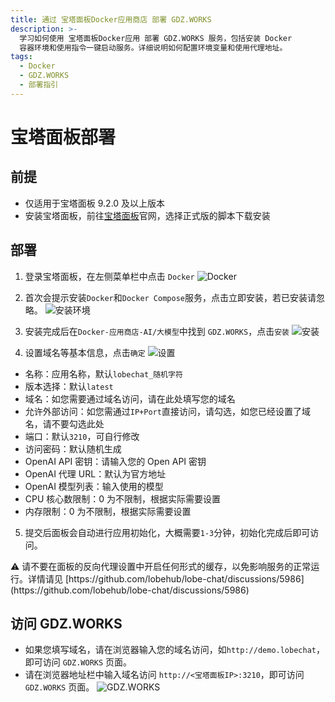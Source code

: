 ```yaml
---
title: 通过 宝塔面板Docker应用商店 部署 GDZ.WORKS
description: >-
  学习如何使用 宝塔面板Docker应用 部署 GDZ.WORKS 服务，包括安装 Docker
  容器环境和使用指令一键启动服务。详细说明如何配置环境变量和使用代理地址。
tags:
  - Docker
  - GDZ.WORKS
  - 部署指引
---
```


# 宝塔面板部署

## 前提

- 仅适用于宝塔面板 9.2.0 及以上版本
- 安装宝塔面板，前往[宝塔面板](https://www.bt.cn/new/download.html)官网，选择正式版的脚本下载安装

## 部署

1. 登录宝塔面板，在左侧菜单栏中点击 `Docker` ![Docker](https://github.com/user-attachments/assets/15d92756-92f0-45da-8f95-bfe725d13003)

2. 首次会提示安装`Docker`和`Docker Compose`服务，点击立即安装，若已安装请忽略。 ![安装环境](https://github.com/user-attachments/assets/6e383b75-09e3-42d1-8a6c-5fb7cf558f00)

3. 安装完成后在`Docker-应用商店-AI/大模型`中找到 `GDZ.WORKS`，点击`安装` ![安装](https://github.com/user-attachments/assets/db59a5e7-32ed-49d7-a791-8f8ee6618c01)

4. 设置域名等基本信息，点击`确定` ![设置](https://github.com/user-attachments/assets/37251adf-949b-4aec-bc49-bf4647e119da)

- 名称：应用名称，默认`lobechat_随机字符`
- 版本选择：默认`latest`
- 域名：如您需要通过域名访问，请在此处填写您的域名
- 允许外部访问：如您需通过`IP+Port`直接访问，请勾选，如您已经设置了域名，请不要勾选此处
- 端口：默认`3210`，可自行修改
- 访问密码：默认随机生成
- OpenAI API 密钥：请输入您的 Open API 密钥
- OpenAI 代理 URL：默认为官方地址
- OpenAI 模型列表：输入使用的模型
- CPU 核心数限制：0 为不限制，根据实际需要设置
- 内存限制：0 为不限制，根据实际需要设置

5. 提交后面板会自动进行应用初始化，大概需要`1-3`分钟，初始化完成后即可访问。

<Callout type="warning">
  ⚠️ 请不要在面板的反向代理设置中开启任何形式的缓存，以免影响服务的正常运行。详情请见 [https://github.com/lobehub/lobe-chat/discussions/5986](https://github.com/lobehub/lobe-chat/discussions/5986)
</Callout>

## 访问 GDZ.WORKS

- 如果您填写域名，请在浏览器输入您的域名访问，如`http://demo.lobechat`，即可访问 `GDZ.WORKS` 页面。
- 请在浏览器地址栏中输入域名访问 `http://<宝塔面板IP>:3210`，即可访问 `GDZ.WORKS` 页面。 ![GDZ.WORKS](https://github.com/user-attachments/assets/808f8849-5738-4a60-8ccf-01e300b0dc88)
